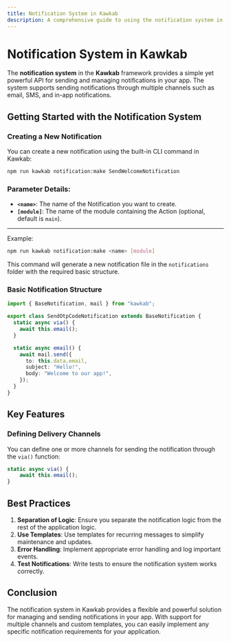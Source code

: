```yaml
---
title: Notification System in Kawkab
description: A comprehensive guide to using the notification system in your app with the Kawkab framework.
---
```


# Notification System in Kawkab

The **notification system** in the **Kawkab** framework provides a simple yet powerful API for sending and managing notifications in your app. The system supports sending notifications through multiple channels such as email, SMS, and in-app notifications.

## Getting Started with the Notification System

### Creating a New Notification

You can create a new notification using the built-in CLI command in Kawkab:

```bash
npm run kawkab notification:make SendWelcomeNotification
```

### **Parameter Details:**

- **`<name>`**: The name of the Notification you want to create.
- **`[module]`**: The name of the module containing the Action (optional, default is `main`).

---

Example:

```bash
npm run kawkab notification:make <name> [module]
```

This command will generate a new notification file in the `notifications` folder with the required basic structure.

### Basic Notification Structure

```typescript
import { BaseNotification, mail } from "kawkab";

export class SendOtpCodeNotification extends BaseNotification {
  static async via() {
    await this.email();
  }

  static async email() {
    await mail.send({
      to: this.data.email,
      subject: "Hello!",
      body: "Welcome to our app!",
    });
  }
}
```

## Key Features

### Defining Delivery Channels

You can define one or more channels for sending the notification through the `via()` function:

```typescript
static async via() {
    await this.email();
}
```

## Best Practices

1. **Separation of Logic**: Ensure you separate the notification logic from the rest of the application logic.
2. **Use Templates**: Use templates for recurring messages to simplify maintenance and updates.
3. **Error Handling**: Implement appropriate error handling and log important events.
4. **Test Notifications**: Write tests to ensure the notification system works correctly.

## Conclusion

The notification system in Kawkab provides a flexible and powerful solution for managing and sending notifications in your app. With support for multiple channels and custom templates, you can easily implement any specific notification requirements for your application.